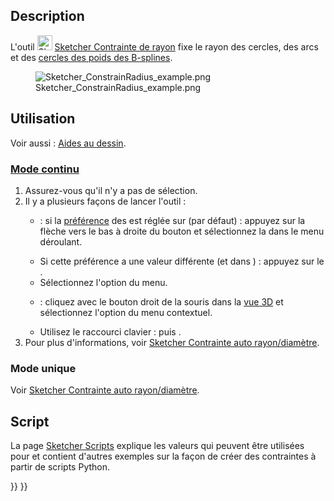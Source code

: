 <languages/>

{{Docnav/fr
|[[Sketcher_ConstrainRadiam/fr|Contrainte auto rayon/diamètre]]
|[[Sketcher_ConstrainDiameter/fr|Contrainte diamètre]]
|[[Sketcher_Workbench/fr|Atelier Sketcher]]
|IconL=Sketcher_ConstrainRadiam.svg
|IconR=Sketcher_ConstrainDiameter.svg
|IconC=Workbench_Sketcher.svg
}}

{{GuiCommand/fr
|Name=Sketcher ConstrainRadius
|Name/fr=Sketcher Contrainte rayon
|MenuLocation=Esquisse → Contraintes d'esquisse → Contrainte de rayon
|Workbenches=[[Sketcher_Workbench/fr|Sketcher]]
|Shortcut={{KEY|K}} {{KEY|R}}
|SeeAlso=[[Sketcher_ConstrainRadiam/fr|Sketcher Contrainte auto rayon/diamètre]], [[Sketcher_ConstrainDiameter/fr|Sketcher Contrainte diamètre]]
}}

==Description==

L'outil [[Image:Sketcher_ConstrainRadius.svg|24px]] [[Sketcher_ConstrainRadius/fr|Sketcher Contrainte de rayon]] fixe le rayon des cercles, des arcs et des [[Sketcher_CreateBSpline/fr#Remarques|cercles des poids des B-splines]].

[[File:Sketcher ConstrainRadius example.png]]

<span id="Usage"></span>
==Utilisation==

Voir aussi : [[Sketcher_Workbench/fr#Aides_au_dessin|Aides au dessin]].

<span id="Continue_mode"></span>
===[[Sketcher_Workbench/fr#Modes_continus|Mode continu]]===

# Assurez-vous qu'il n'y a pas de sélection.
# Il y a plusieurs façons de lancer l'outil :
#* {{Version/fr|1.0}} : si la [[Sketcher_Preferences/fr#Général|préférence]] des {{MenuCommand|contraintes de dimension}} est réglée sur {{Value|Outil unique}} (par défaut) : appuyez sur la flèche vers le bas à droite du bouton {{Button|[[Image:Sketcher_Dimension.svg||x16px]][[Image:Toolbar_flyout_arrow.svg|x16px]]}} et sélectionnez la {{MenuCommand|[[Image:Sketcher_ConstrainRadius.svg|16px]] Contrainte de rayon}} dans le menu déroulant.
#* Si cette préférence a une valeur différente (et dans {{VersionMinus/fr|0.21}}) : appuyez sur le {{Button|[[Image:Sketcher_ConstrainRadius.svg|16px]] [[Sketcher_ConstrainRadius/fr|Contrainte de rayon]]}}.
#* Sélectionnez l'option {{MenuCommand|Esquisse → Contraintes de l'esquisse → [[Image:Sketcher_ConstrainRadius.svg|16px]] Contrainte de rayon}} du menu.
#* {{Version/fr|1.0}} : cliquez avec le bouton droit de la souris dans la [[3D_view/fr|vue 3D]] et sélectionnez l'option {{MenuCommand|Dimension → [[Image:Sketcher_ConstrainRadius.svg|16px]] Contrainte de rayon}} du menu contextuel.
#* Utilisez le raccourci clavier : {{KEY|K}} puis {{KEY|R}}.
# Pour plus d'informations, voir [[Sketcher_ConstrainRadiam/fr#Mode_continu|Sketcher Contrainte auto rayon/diamètre]].

<span id="Run-once_mode"></span>
===Mode unique===

Voir [[Sketcher_ConstrainRadiam/fr#Mode_unique|Sketcher Contrainte auto rayon/diamètre]].

<span id="Scripting"></span>
==Script==

{{Code|code=Sketch.addConstraint(Sketcher.Constraint('Radius', ArcOrCircle, App.Units.Quantity('123.0 mm')))}}

La page [[Sketcher_scripting/fr|Sketcher Scripts]] explique les valeurs qui peuvent être utilisées pour {{incode|ArcOrCircle}} et contient d'autres exemples sur la façon de créer des contraintes à partir de scripts Python.


{{Docnav/fr
|[[Sketcher_ConstrainRadiam/fr|Contrainte auto rayon/diamètre]]
|[[Sketcher_ConstrainDiameter/fr|Contrainte diamètre]]
|[[Sketcher_Workbench/fr|Atelier Sketcher]]
|IconL=Sketcher_ConstrainRadiam.svg
|IconR=Sketcher_ConstrainDiameter.svg
|IconC=Workbench_Sketcher.svg
}}

{{Sketcher_Tools_navi{{#translation:}}}}
{{Userdocnavi{{#translation:}}}}